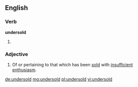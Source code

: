 ==English==

===Verb===
'''undersold'''
# {{past of|undersell}}

===Adjective===
{{en-adj}}
# Of or pertaining to that which has been [[sold]] with [[insufficient]] [[enthusiasm]].

[[de:undersold]]
[[mg:undersold]]
[[pl:undersold]]
[[vi:undersold]]
